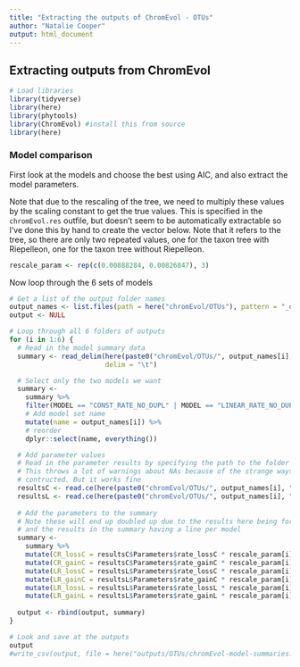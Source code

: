 ```yaml
---
title: "Extracting the outputs of ChromEvol - OTUs"
author: "Natalie Cooper"
output: html_document
---
```


## Extracting outputs from ChromEvol

```r
# Load libraries
library(tidyverse)
library(here)
library(phytools)
library(ChromEvol) #install this from source
library(here)
```

### Model comparison
First look at the models and choose the best using AIC, and also extract the model parameters. 

Note that due to the rescaling of the tree, we need to multiply these values by the scaling constant to get the true values. This is specified in the `chromEvol.res` outfile, but doesn't seem to be automatically extractable so I've done this by hand to create the vector below. Note that it refers to the tree, so there are only two repeated values, one for the taxon tree with Riepelleon, one for the taxon tree without Riepelleon.

```r
rescale_param <- rep(c(0.00888284, 0.00826847), 3)
```

Now loop through the 6 sets of models
```r
# Get a list of the output folder names
output_names <- list.files(path = here("chromEvol/OTUs"), pattern = "_out")
output <- NULL

# Loop through all 6 folders of outputs
for (i in 1:6) {
  # Read in the model summary data
  summary <- read_delim(here(paste0("chromEvol/OTUs/", output_names[i], "/models_summary.txt")), 
                        delim = "\t")

  # Select only the two models we want
  summary <-
    summary %>%
    filter(MODEL == "CONST_RATE_NO_DUPL" | MODEL == "LINEAR_RATE_NO_DUPL") %>%
    # Add model set name
    mutate(name = output_names[i]) %>%
    # reorder
    dplyr::select(name, everything())

  # Add parameter values
  # Read in the parameter results by specifying the path to the folder for each model
  # This throws a lot of warnings about NAs because of the strange ways these outputs are
  # contructed. But it works fine
  resultsC <- read.ce(here(paste0("chromEvol/OTUs/", output_names[i], "/CONST_RATE_NO_DUPL")))
  resultsL <- read.ce(here(paste0("chromEvol/OTUs/", output_names[i], "/LINEAR_RATE_NO_DUPL")))
  
  # Add the parameters to the summary
  # Note these will end up doubled up due to the results here being for each model
  # and the results in the summary having a line per model
  summary <-
    summary %>%
    mutate(CR_lossC = resultsC$Parameters$rate_lossC * rescale_param[i]) %>%
    mutate(CR_gainC = resultsC$Parameters$rate_gainC * rescale_param[i]) %>%
    mutate(LR_lossC = resultsL$Parameters$rate_lossC * rescale_param[i]) %>%
    mutate(LR_gainC = resultsL$Parameters$rate_gainC * rescale_param[i]) %>%
    mutate(LR_lossL = resultsL$Parameters$rate_lossL * rescale_param[i]) %>%
    mutate(LR_gainL = resultsL$Parameters$rate_gainL * rescale_param[i])  
  
  output <- rbind(output, summary)
}

# Look and save at the outputs
output
#write_csv(output, file = here("outputs/OTUs/chromEvol-model-summaries.csv"))
```